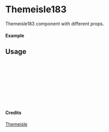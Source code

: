 
<Meta of={Themeisle183} title="Themeisle/Themeisle183" />

# Themeisle183

Themeisle183 component with different props.

#### Example

<Canvas of={Themeisle183.Primary} />

## Usage

```ts
import { Themeisle183 } from "yadl-ui";

const Example = () => {
  return (
      <Themeisle183 />
  );
};

export default Example;
```

#### Credits
[Themeisle](https://themeisle.com/illustrations)
